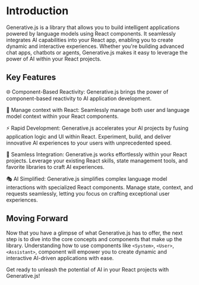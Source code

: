 # Introduction

Generative.js is a library that allows you to build intelligent applications powered by language models using React components. It seamlessly integrates AI capabilities into your React app, enabling you to create dynamic and interactive experiences. Whether you're building advanced chat apps, chatbots or agents, Generative.js makes it easy to leverage the power of AI within your React projects.

## Key Features

🌐 Component-Based Reactivity: Generative.js brings the power of component-based reactivity to AI application development.

🧠 Manage context with React: Seamlessly manage both user and language model context within your React components.

⚡️ Rapid Development: Generative.js accelerates your AI projects by fusing application logic and UI within React. Experiment, build, and deliver innovative AI experiences to your users with unprecedented speed.

🧩 Seamless Integration: Generative.js works effortlessly within your React projects. Leverage your existing React skills, state management tools, and favorite libraries to craft AI experiences.

🎭 AI Simplified: Generative.js simplifies complex language model interactions with specialized React components. Manage state, context, and requests seamlessly, letting you focus on crafting exceptional user experiences.

## Moving Forward

Now that you have a glimpse of what Generative.js has to offer, the next step is to dive into the core concepts and components that make up the library. Understanding how to use components like `<System>`, `<User>`, `<Assistant>`, component will empower you to create dynamic and interactive AI-driven applications with ease.

Get ready to unleash the potential of AI in your React projects with Generative.js!

